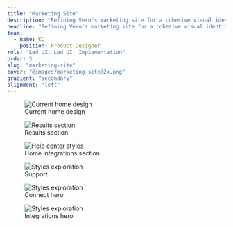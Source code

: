 ```yaml
---
title: "Marketing Site"
description: "Refining Vero's marketing site for a cohesive visual identity"
headline: "Refining Vero's marketing site for a cohesive visual identity"
team:
  - name: KC
    position: Product Designer
role: "Led UX, Led UI, Implementation"
order: 5
slug: "marketing-site"
cover: "@images/marketing-site@2x.png"
gradient: "secondary"
alignment: "left"
---
```




<figure>
  <div class="overflow-hidden rounded-4xl bg-cyan-50">
    <Image class="!m-0 drop-shadow-xl" src={homeHeroImage} alt="Current home design" />
  </div>

  <figcaption>Current home design</figcaption>
</figure>

<figure>
  <div class="overflow-hidden rounded-4xl bg-cyan-50">
    <Image
      class="!m-0 drop-shadow-xl"
      src={homeResultsImage}
      alt="Results section"
    />
  </div>
  <figcaption>Results section</figcaption>
</figure>

<figure>
  <div class="overflow-hidden rounded-4xl bg-cyan-50">
    <Image
      class="!m-0 drop-shadow-xl"
      src={homeIntegrationsImage}
      alt="Help center styles"
    />
  </div>
  <figcaption>Home integrations section</figcaption>
</figure>

<figure>
  <div class="overflow-hidden rounded-4xl bg-cyan-50">
    <Image
      class="!my-0 drop-shadow-xl"
      src={supportImage}
      alt="Styles exploration"
    />
  </div>
  <figcaption>Support</figcaption>
</figure>

<figure>
  <div class="overflow-hidden rounded-4xl bg-cyan-50">
    <Image
      class="!my-0 drop-shadow-xl"
      src={connectHeroImage}
      alt="Styles exploration"
    />
  </div>
  <figcaption>Connect hero</figcaption>
</figure>

<figure>
  <div class="overflow-hidden rounded-4xl bg-cyan-50">
    <Image
      class="!my-0 drop-shadow-xl"
      src={integrationsHeroImage}
      alt="Styles exploration"
    />
  </div>
  <figcaption>Integrations hero</figcaption>
</figure>
